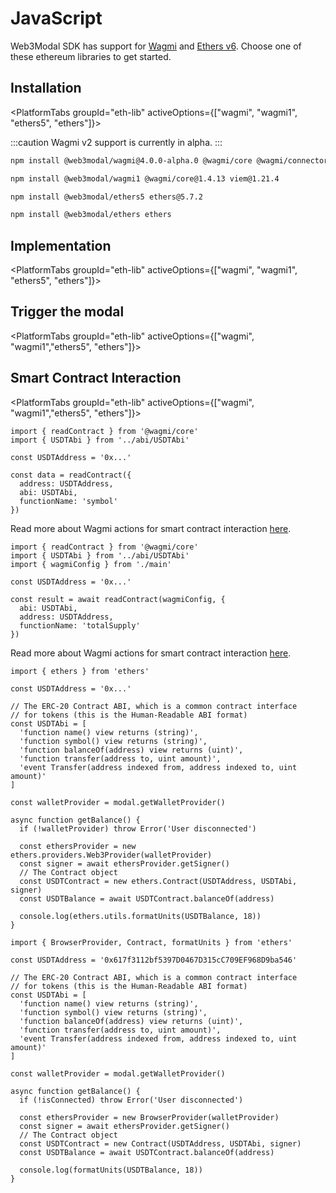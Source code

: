 




# JavaScript

Web3Modal SDK has support for [Wagmi](https://wagmi.sh/) and
[Ethers v6](https://docs.ethers.org/v6/).
Choose one of these ethereum libraries to get started.

## Installation

<PlatformTabs groupId="eth-lib" activeOptions={["wagmi", "wagmi1", "ethers5", "ethers"]}>
<PlatformTabItem value="wagmi">

:::caution
Wagmi v2 support is currently in alpha.
:::

```bash npm2yarn
npm install @web3modal/wagmi@4.0.0-alpha.0 @wagmi/core @wagmi/connectors viem
```

</PlatformTabItem>
<PlatformTabItem value="wagmi1">

```bash npm2yarn
npm install @web3modal/wagmi1 @wagmi/core@1.4.13 viem@1.21.4
```

</PlatformTabItem>
<PlatformTabItem value="ethers5">

```bash npm2yarn
npm install @web3modal/ethers5 ethers@5.7.2
```

</PlatformTabItem>
<PlatformTabItem value="ethers">

```bash npm2yarn
npm install @web3modal/ethers ethers
```

</PlatformTabItem>
</PlatformTabs>

<CloudBanner />

## Implementation

<PlatformTabs groupId="eth-lib" activeOptions={["wagmi", "wagmi1", "ethers5", "ethers"]}>
<PlatformTabItem value="wagmi">

<WagmiImplementation />

</PlatformTabItem>
<PlatformTabItem value="wagmi1">

<Wagmi1Implementation />

</PlatformTabItem>
<PlatformTabItem value="ethers5">

<Ethers5Implementation />

</PlatformTabItem>
<PlatformTabItem value="ethers">

<EthersImplementation />

</PlatformTabItem>
</PlatformTabs>

## Trigger the modal

<PlatformTabs groupId="eth-lib" activeOptions={["wagmi", "wagmi1","ethers5", "ethers"]}>
<PlatformTabItem value="wagmi">

<WagmiModal />

</PlatformTabItem>
<PlatformTabItem value="wagmi1">

<Wagmi1Modal />

</PlatformTabItem>
<PlatformTabItem value="ethers5">

<Ethers5Modal />

</PlatformTabItem>
<PlatformTabItem value="ethers">

<EthersModal />

</PlatformTabItem>
</PlatformTabs>

## Smart Contract Interaction

<PlatformTabs groupId="eth-lib" activeOptions={["wagmi", "wagmi1","ethers5", "ethers"]}>
<PlatformTabItem value="wagmi">

```tsx
import { readContract } from '@wagmi/core'
import { USDTAbi } from '../abi/USDTAbi'

const USDTAddress = '0x...'

const data = readContract({
  address: USDTAddress,
  abi: USDTAbi,
  functionName: 'symbol'
})
```

Read more about Wagmi actions for smart contract interaction [here](https://wagmi.sh/core/actions/readContract).

</PlatformTabItem>
<PlatformTabItem value="wagmi1">

```tsx
import { readContract } from '@wagmi/core'
import { USDTAbi } from '../abi/USDTAbi'
import { wagmiConfig } from './main'

const USDTAddress = '0x...'

const result = await readContract(wagmiConfig, {
  abi: USDTAbi,
  address: USDTAddress,
  functionName: 'totalSupply'
})
```

Read more about Wagmi actions for smart contract interaction [here](https://1.x.wagmi.sh/core/actions/readContract).

</PlatformTabItem>
<PlatformTabItem value="ethers5">

```tsx
import { ethers } from 'ethers'

const USDTAddress = '0x...'

// The ERC-20 Contract ABI, which is a common contract interface
// for tokens (this is the Human-Readable ABI format)
const USDTAbi = [
  'function name() view returns (string)',
  'function symbol() view returns (string)',
  'function balanceOf(address) view returns (uint)',
  'function transfer(address to, uint amount)',
  'event Transfer(address indexed from, address indexed to, uint amount)'
]

const walletProvider = modal.getWalletProvider()

async function getBalance() {
  if (!walletProvider) throw Error('User disconnected')

  const ethersProvider = new ethers.providers.Web3Provider(walletProvider)
  const signer = await ethersProvider.getSigner()
  // The Contract object
  const USDTContract = new ethers.Contract(USDTAddress, USDTAbi, signer)
  const USDTBalance = await USDTContract.balanceOf(address)

  console.log(ethers.utils.formatUnits(USDTBalance, 18))
}
```

</PlatformTabItem>
<PlatformTabItem value="ethers">

```tsx
import { BrowserProvider, Contract, formatUnits } from 'ethers'

const USDTAddress = '0x617f3112bf5397D0467D315cC709EF968D9ba546'

// The ERC-20 Contract ABI, which is a common contract interface
// for tokens (this is the Human-Readable ABI format)
const USDTAbi = [
  'function name() view returns (string)',
  'function symbol() view returns (string)',
  'function balanceOf(address) view returns (uint)',
  'function transfer(address to, uint amount)',
  'event Transfer(address indexed from, address indexed to, uint amount)'
]

const walletProvider = modal.getWalletProvider()

async function getBalance() {
  if (!isConnected) throw Error('User disconnected')

  const ethersProvider = new BrowserProvider(walletProvider)
  const signer = await ethersProvider.getSigner()
  // The Contract object
  const USDTContract = new Contract(USDTAddress, USDTAbi, signer)
  const USDTBalance = await USDTContract.balanceOf(address)

  console.log(formatUnits(USDTBalance, 18))
}
```

</PlatformTabItem>
</PlatformTabs>
